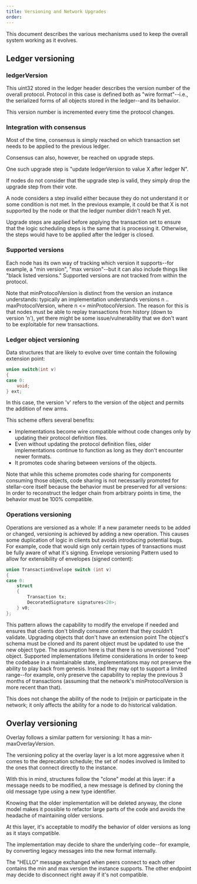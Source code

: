 ```yaml
---
title: Versioning and Network Upgrades
order:
---
```


This document describes the various mechanisms used to keep the overall system working as it evolves.
## Ledger versioning

### ledgerVersion
This uint32 stored in the ledger header describes the version number of the overall protocol.
Protocol in this case is defined both as "wire format"--i.e., the serialized forms of all objects stored in the ledger--and its behavior.

This version number is incremented every time the protocol changes.

### Integration with consensus
Most of the time, consensus is simply reached on which transaction set needs to be applied to the previous ledger.

Consensus can also, however, be reached on upgrade steps.

One such upgrade step is "update ledgerVersion to value X after ledger N".

If nodes do not consider that the upgrade step is valid, they simply drop the upgrade step from their vote.

A node considers a step invalid either because they do not understand it or some condition is not met. In the previous example, it could be that X is not supported by the node or that the ledger number didn't reach N yet.

Upgrade steps are applied before applying the transaction set to ensure that the logic scheduling steps is the same that is processing it. Otherwise, the steps would have to be applied after the ledger is closed.

### Supported versions
Each node has its own way of tracking which version it supports--for example, a "min version", "max version"--but it can also include things like "black listed versions." Supported versions are not tracked from within the protocol.

Note that minProtocolVersion is distinct from the version an instance understands:
typically an implementation understands versions n .. maxProtocolVersion, where n <= minProtocolVersion.
The reason for this is that nodes must be able to replay transactions from history (down to version 'n'), yet there might be some issue/vulnerability that we don't want to be exploitable for new transactions.

### Ledger object versioning
Data structures that are likely to evolve over time contain the following extension point:
```C++
union switch(int v)
{
case 0:
    void;
} ext;
```
In this case, the version 'v' refers to the version of the object and permits the addition of new arms.

This scheme offers several benefits:
* Implementations become wire compatible without code changes only by updating their protocol definition files.
* Even without updating the protocol definition files, older implementations continue to function as long as they don't encounter newer formats.
* It promotes code sharing between versions of the objects.

Note that while this scheme promotes code sharing for components consuming those objects, code sharing is not necessarily promoted for stellar-core itself because the behavior must be preserved for all versions: In order to reconstruct the ledger chain from arbitrary points in time, the behavior must be 100% compatible.

### Operations versioning
Operations are versioned as a whole: If a new parameter needs to be added or changed, versioning is achieved by adding a new operation.
This causes some duplication of logic in clients but avoids introducing potential bugs. For example, code that would sign only certain types of transactions must be fully aware of what it's signing.
Envelope versioning
Pattern used to allow for extensibility of envelopes (signed content):
```C++
union TransactionEnvelope switch (int v)
{
case 0:
    struct
    {
        Transaction tx;
        DecoratedSignature signatures<20>;
    } v0;
};
```
This pattern allows the capability to modify the envelope if needed and ensures that clients don't blindly consume content that they couldn't validate.
Upgrading objects that don't have an extension point
The object's schema must be cloned and its parent object must be updated to use the new object type. The assumption here is that there is no unversioned "root" object.
Supported implementations lifetime considerations
In order to keep the codebase in a maintainable state, implementations may not preserve the ability to play back from genesis. Instead they may opt to support a limited range--for example, only preserve the capability to replay the previous 3 months of transactions (assuming that the network's minProtocolVersion is more recent than that).

This does not change the ability of the node to (re)join or participate in the network; it only affects the ability for a node to do historical validation.

## Overlay versioning
Overlay follows a similar pattern for versioning: It has a min-maxOverlayVersion.

The versioning policy at the overlay layer is a lot more aggressive when it comes to the deprecation schedule; the set of nodes involved is limited to the ones that connect directly to the instance.

With this in mind, structures follow the "clone" model at this layer: if a message needs to be modified, a new message is defined by cloning the old message type using a new type identifier.

Knowing that the older implementation will be deleted anyway, the clone model makes it possible to refactor large parts of the code and avoids the headache of maintaining older versions.

At this layer, it's acceptable to modify the behavior of older versions as long as it stays compatible.

The implementation may decide to share the underlying code--for example, by converting legacy messages into the new format internally.

The "HELLO" message exchanged when peers connect to each other contains the min and max version the instance supports. The other endpoint may decide to disconnect right away if it's not compatible.
